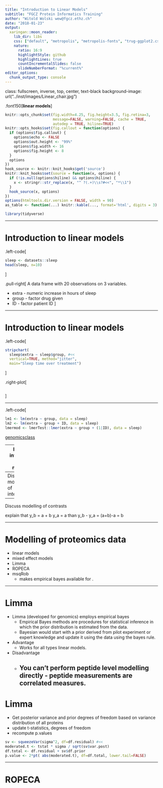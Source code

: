 ```yaml
---
title: "Introduction to Linear Models"
subtitle: "FGCZ Protein Informatics Training"
author: "Witold Wolski wew@fgcz.ethz.ch"
date: "2018-01-23"
output:
  xaringan::moon_reader:
    lib_dir: libs
    css: ["default", "metropolis", "metropolis-fonts", "trug-ggplot2.css"]
    nature:
      ratio: 16:9
      highlightStyle: github
      highlightLines: true
      countIncrementalSlides: false
      slideNumberFormat: "%current%"
editor_options:
  chunk_output_type: console
---
```


class: fullscreen, inverse, top, center, text-black
background-image: url("../inst/images/Linear_chair.jpg")

.font150[**linear models**]

```r
knitr::opts_chunk$set(fig.width=4.25, fig.height=3.5, fig.retina=3,
                      message=FALSE, warning=FALSE, cache = TRUE,
                      autodep = TRUE, hiline=TRUE)
knitr::opts_hooks$set(fig.callout = function(options) {
  if (options$fig.callout) {
    options$echo <- FALSE
    options$out.height <- "99%"
    options$fig.width <- 16
    options$fig.height <- 8
  }
  options
})
hook_source <- knitr::knit_hooks$get('source')
knitr::knit_hooks$set(source = function(x, options) {
  if (!is.null(options$hiline) && options$hiline) {
    x <- stringr::str_replace(x, "^ ?(.+)\\s?#<<", "*\\1")
  }
  hook_source(x, options)
})
options(htmltools.dir.version = FALSE, width = 90)
as_table <- function(...) knitr::kable(..., format='html', digits = 3)

library(tidyverse)
```

---

# Introduction to linear models

.left-code[
```r
sleep <- datasets::sleep
head(sleep, n=10)

```
]

.pull-right[
A data frame with 20 observations on 3 variables.

- extra	 - numeric	increase in hours of sleep
- group - factor	drug given
- ID	- factor	patient ID
]


---

# Introduction to linear models

.left-code[
```r
stripchart(
  sleep$extra ~ sleep$group, #<< 
  vertical=TRUE, method="jitter",
  main="Sleep time over treatment")


```
]

.right-plot[
```r
```
]

---

.left-code[
```r
lm1 <- lm(extra ~ group, data = sleep)
lm2 <- lm(extra ~ group + ID, data = sleep)
lmermod <- lmerTest::lmer(extra ~ group + (1|ID), data = sleep)
```


[genomicsclass](http://genomicsclass.github.io/book)


---
Briefly introduce linear models

Explain how the coefficients work give basic formulas for coefficients, coefficient variances

---
Discuss modelling of interactions

---
Discuss modelling of contrasts

explain that 
y_b = a + b
y_a = a
than y_b - y_a = (a+b)-a = b

---

# Modelling of proteomics data

- linear models
- mixed effect models
- Limma
- ROPECA
- msqRob
  - makes empirical bayes available for .

---

# Limma

- Limma (developed for genomics) employs empirical bayes
  - Empirical Bayes methods are procedures for statistical inference in which the prior distribution is estimated from the data.
  - Bayesian would start with a prior derived from pilot experiment or expert knowledge and update it using the data using the bayes rule.

- Advantage
  - Works for all types linear models.
- Disadvantage
  - You can't perform peptide level modelling directly - peptide measurements are correlated measures.
---

# Limma

- Get posterior variance and prior degrees of freedom based on variance distribution of all proteins
- update t-statistics, degrees of freedom
- recompute p.values
  
  
```r
sv <- squeezeVar(sigma^2, df=df.residual) #<< 
moderated.t <- tstat * sigma / sqrt(sv$var.post)
df.total <- df.residual + sv$df.prior   
p.value <- 2*pt( abs(moderated.t), df=df.total, lower.tail=FALSE)
```

---

# ROPECA


